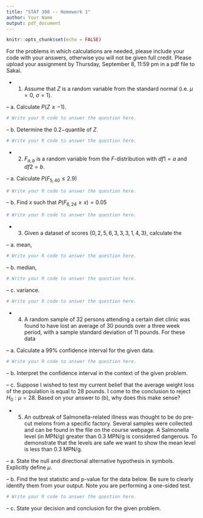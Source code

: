 ---
title: "STAT 308 -- Homework 1"
author: Your Name
output: pdf_document
---

```{r setup, include=FALSE}
knitr::opts_chunk$set(echo = FALSE)
```

For the problems in which calculations are needed, please include your \texttt{R} code with your answers, otherwise you will not be given full credit.  Please upload your assignment by Thursday, September 8, 11:59 pm in a pdf file to Sakai.

- 1.
Assume that $Z$ is a random variable from the standard normal (i.e. $\mu = 0$, $\sigma = 1$).

-- a.
Calculate $P(Z \geq -1)$.
```{r}
# Write your R code to answer the question here.
```
-- b.
Determine the $0.2-$quantile of $Z$.
```{r}
# Write your R code to answer the question here.
```

- 2.
$F_{a,b}$ is a random variable from the $F$-distribution with $df1 = a$ and $df2 = b$.

-- a.
Calculate $P(F_{5,40} \leq 2.9)$
```{r}
# Write your R code to answer the question here.
```
-- b.
Find $x$ such that $P(F_{6,24} \geq x) = 0.05$
```{r}
# Write your R code to answer the question here.
```

- 3.
Given a dataset of scores $\{0,2,5,6,3,3,3,1,4,3\}$, calculate the

-- a.
mean,
```{r}
# Write your R code to answer the question here.
```
-- b.
median,
```{r}
# Write your R code to answer the question here.
```
-- c.
variance.
```{r}
# Write your R code to answer the question here.
```

- 4.
A random sample of 32 persons attending a certain diet clinic was found to have lost an average of 30 pounds over a three week period, with a sample standard deviation of 11 pounds. For these data

-- a.
Calculate a 99% confidence interval for the given data.
```{r}
# Write your R code to answer the question here.
```
-- b.
Interpret the confidence interval in the context of the given problem.

-- c.
Suppose I wished to test my current belief that the average weight loss of the population is equal to 28 pounds.  I come to the conclusion to reject $H_0: \mu = 28$.  Based on your answer to (b), why does this make sense?

- 5.
An outbreak of Salmonella-related illness was thought to be do pre-cut melons from a specific factory.  Several samples were collected and can be found in the file \texttt{salmonella.csv} on the course webpage.  A Salmonella level (in MPN/g) greater than 0.3 MPN/g is considered dangerous. To demonstrate that the levels are safe we want to show the mean level is less than 0.3 MPN/g.

-- a.
State the null and directional alternative hypothesis in symbols.  Explicitly define $\mu$.

-- b.
Find the test statistic and p-value for the data below.  Be sure to clearly identify them from your output.  Note you are performing a one-sided test.
```{r}
# Write your R code to answer the question here.
```

-- c.
State your decision and conclusion for the given problem.

